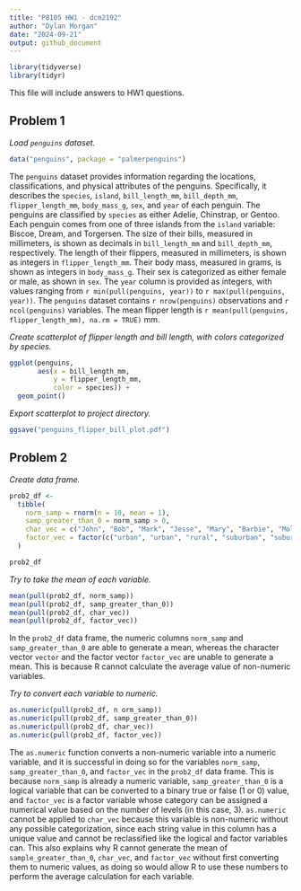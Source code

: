 ```yaml
---
title: "P8105 HW1 - dcm2192"
author: "Dylan Morgan"
date: "2024-09-21"
output: github_document
---
```


```r
library(tidyverse)
library(tidyr)
```

This file will include answers to HW1 questions.

## Problem 1

*Load `penguins` dataset.*
```r
data("penguins", package = "palmerpenguins")
```

The `penguins` dataset provides information regarding the locations, classifications, and physical attributes of the penguins. Specifically, it describes the `species`, `island`, `bill_length_mm`, `bill_depth_mm`, `flipper_length_mm`, `body_mass_g`, `sex`, and `year` of each penguin. The penguins are classified by `species` as either Adelie, Chinstrap, or Gentoo. Each penguin comes from one of three islands from the `island` variable: Biscoe, Dream, and Torgersen. The size of their bills, measured in millimeters, is shown as decimals in `bill_length_mm` and `bill_depth_mm`, respectively. The length of their flippers, measured in millimeters, is shown as integers in `flipper_length_mm`. Their body mass, measured in grams, is shown as integers in `body_mass_g`. Their sex is categorized as either female or male, as shown in `sex`. The `year` column is provided as integers, with values ranging from `r min(pull(penguins, year))` to `r max(pull(penguins, year))`. The `penguins` dataset contains `r nrow(penguins)` observations and `r ncol(penguins)` variables. The mean flipper length is `r mean(pull(penguins, flipper_length_mm), na.rm = TRUE)` mm.

*Create scatterplot of flipper length and bill length, with colors categorized by species.*
```r
ggplot(penguins, 
       aes(x = bill_length_mm, 
           y = flipper_length_mm, 
           color = species)) + 
  geom_point()
```

*Export scatterplot to project directory.*
```r
ggsave("penguins_flipper_bill_plot.pdf")
```

## Problem 2

*Create data frame.*
```r
prob2_df <- 
  tibble(
    norm_samp = rnorm(n = 10, mean = 1), 
    samp_greater_than_0 = norm_samp > 0, 
    char_vec = c("John", "Bob", "Mark", "Jesse", "Mary", "Barbie", "Molly", "Terry", "Tom", "Ralph"), 
    factor_vec = factor(c("urban", "urban", "rural", "suburban", "suburban", "urban", "rural", "urban", "rural", "urban"))
  )

prob2_df
```

*Try to take the mean of each variable.*
```r
mean(pull(prob2_df, norm_samp))
mean(pull(prob2_df, samp_greater_than_0))
mean(pull(prob2_df, char_vec))
mean(pull(prob2_df, factor_vec))
```

In the `prob2_df` data frame, the numeric columns `norm_samp` and `samp_greater_than_0` are able to generate a mean, whereas the character vector `vector` and the factor vector `factor_vec` are unable to generate a mean. This is because R cannot calculate the average value of non-numeric variables. 

*Try to convert each variable to numeric.*
```r
as.numeric(pull(prob2_df, n orm_samp))
as.numeric(pull(prob2_df, samp_greater_than_0))
as.numeric(pull(prob2_df, char_vec))
as.numeric(pull(prob2_df, factor_vec))
```

The `as.numeric` function converts a non-numeric variable into a numeric variable, and it is successful in doing so for the variables `norm_samp`, `samp_greater_than_0`, and `factor_vec` in the `prob2_df` data frame. This is because `norm_samp` is already a numeric variable, `samp_greater_than_0` is a logical variable that can be converted to a binary true or false (1 or 0) value, and `factor_vec` is a factor variable whose category can be assigned a numerical value based on the number of levels (in this case, 3). `as.numeric` cannot be applied to `char_vec` because this variable is non-numeric without any possible categorization, since each string value in this column has a unique value and cannot be reclassified like the logical and factor variables can. This also explains why R cannot generate the mean of `sample_greater_than_0`, `char_vec`, and `factor_vec` without first converting them to numeric values, as doing so would allow R to use these numbers to perform the average calculation for each variable. 
